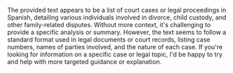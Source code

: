 The provided text appears to be a list of court cases or legal proceedings in Spanish, detailing various individuals involved in divorce, child custody, and other family-related disputes. Without more context, it's challenging to provide a specific analysis or summary. However, the text seems to follow a standard format used in legal documents or court records, listing case numbers, names of parties involved, and the nature of each case. If you're looking for information on a specific case or legal topic, I'd be happy to try and help with more targeted guidance or explanation.